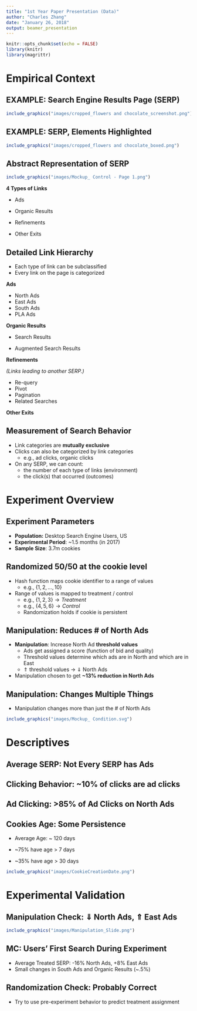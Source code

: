 ```yaml
---
title: "1st Year Paper Presentation (Data)"
author: "Charles Zhang"
date: "January 26, 2018"
output: beamer_presentation
---
```


```r
knitr::opts_chunk$set(echo = FALSE)
library(knitr)
library(magrittr)
```

# Empirical Context

## EXAMPLE: Search Engine Results Page (SERP)

```r
include_graphics("images/cropped_flowers and chocolate_screenshot.png")
```

## EXAMPLE: SERP, Elements Highlighted

```r
include_graphics("images/cropped_flowers and chocolate_boxed.png")
```

## Abstract Representation of SERP

\begincols
  \begincol{.48\textwidth}
  
```r
include_graphics("images/Mockup_ Control - Page 1.png")
```

  \endcol
  \begincol{.48\textwidth}

**4 Types of Links**

- Ads
- Organic Results
- Refinements
- Other Exits

  \endcol
\endcols


## Detailed Link Hierarchy

- Each type of link can be subclassified
- Every link on the page is categorized

\noindent\rule{\textwidth}{1pt}

\begincols[T]
  \begincol{.48\textwidth}
  
**Ads**

- North Ads
- East Ads
- South Ads
- PLA Ads

**Organic Results**

- Search Results
- Augmented Search Results
    
  \endcol
\begincol{.48\textwidth}

**Refinements**

*(Links leading to another SERP.)*

- Re-query
- Pivot
- Pagination
- Related Searches

**Other Exits**
    
  \endcol
\endcols

## Measurement of Search Behavior

- Link categories are **mutually exclusive**
- Clicks can also be categorized by link categories
    - e.g., ad clicks, organic clicks
- On any SERP, we can count:
    - the number of each type of links (environment)
    - the click(s) that occurred (outcomes)

# Experiment Overview

## Experiment Parameters

- **Population:** Desktop Search Engine Users, US
- **Experimental Period**: ~1.5 months (in 2017)
- **Sample Size**: 3.7m cookies

\input{./tables/desc_sample.tex}

## Randomized 50/50 at the cookie level

- Hash function maps cookie identifier to a range of values
    - e.g., $\{1,2,...,10\}$
- Range of values is mapped to treatment / control
    - e.g., $\{1,2,3\} \rightarrow Treatment$
    - e.g., $\{4,5,6\} \rightarrow Control$
    - Randomization holds if cookie is persistent

## Manipulation: Reduces # of North Ads

- **Manipulation**: Increase North Ad **threshold values**
    - Ads get assigned a score (function of bid and quality)
    - Threshold values determine which ads are in North and which are in East
    - $\Uparrow$ threshold values $\rightarrow$ $\Downarrow$ North Ads
- Manipulation chosen to get **~13% reduction in North Ads**

## Manipulation: Changes Multiple Things

- Manipulation changes more than just the # of North Ads

```r
include_graphics("images/Mockup_ Condition.svg")
```

# Descriptives

## Average SERP: Not Every SERP has Ads

\input{./tables/desc_SERP.tex}
  
## Clicking Behavior: ~10% of clicks are ad clicks

\input{./tables/desc_search_outcomes.tex}

## Ad Clicking: >85% of Ad Clicks on North Ads

\input{./tables/desc_search_outcomes_ad.tex}

## Cookies Age: Some Persistence

\begincols
  \begincol{.48\textwidth}

- Average Age: ~ 120 days
- ~75% have age > 7 days
- ~35% have age > 30 days

  \endcol
  \begincol{.48\textwidth}

```r
include_graphics("images/CookieCreationDate.png")
```

  \endcol
\endcols

# Experimental Validation

## Manipulation Check: $\Downarrow$ North Ads, $\Uparrow$ East Ads

```r
include_graphics("images/Manipulation_Slide.png")
```

## MC: Users' First Search During Experiment

- Average Treated SERP: -16% North Ads, +8% East Ads
- Small changes in South Ads and Organic Results (~.5%)

\input{./tables/manipulation_check.tex}

## Randomization Check: Probably Correct

\begincols
  \begincol{.48\textwidth}

\input{./tables/randomization_check_joint1.tex}

  \endcol
  \begincol{.48\textwidth}

\input{./tables/randomization_check_joint2.tex}

- Try to use pre-experiment behavior to predict treatment assignment

  \endcol
\endcols
